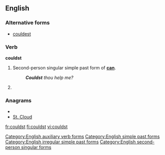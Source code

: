 ==English==

===Alternative forms===
*[[couldest]]

===Verb===
'''couldst'''

# {{archaic}} Second-person singular simple past form of '''[[can]]'''.
#:'''''Couldst''' thou help me?''
# {{alternative spelling of|couldest}}

===Anagrams===
* {{alphagram|cdlostu}}
* [[St. Cloud#English|St. Cloud]]


[[Category:English auxiliary verb forms]]
[[Category:English simple past forms]]
[[Category:English irregular simple past forms]]
[[Category:English second-person singular forms]]

[[fr:couldst]]
[[fi:couldst]]
[[vi:couldst]]